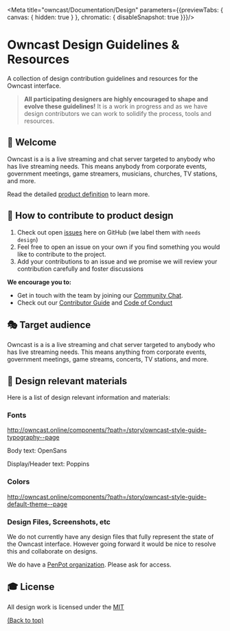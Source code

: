 
<Meta title="owncast/Documentation/Design" parameters={{previewTabs: { canvas: { hidden: true } }, chromatic: { disableSnapshot: true }}}/>

# Owncast Design Guidelines & Resources

A collection of design contribution guidelines and resources for the Owncast interface.

> **All participating designers are highly encouraged to shape and evolve these guidelines!**
> It is a work in progress and as we have design contributors we can work to solidify the process, tools and resources.

## 👋 Welcome

Owncast is a is a live streaming and chat server targeted to anybody who has live streaming needs. This means anybody from corporate events, government meetings, game streamers, musicians, churches, TV stations, and more.

Read the detailed [product definition](https://github.com/owncast/owncast/blob/develop/docs/product-definition.md) to learn more.

## 🚢 How to contribute to product design

1. Check out open [issues](https://github.com/owncast/owncast/issues) here on GitHub (we label them with `needs design`)
2. Feel free to open an issue on your own if you find something you would like to contribute to the project.
3. Add your contributions to an issue and we promise we will review your contribution carefully and foster discussions

**We encourage you to:**

- Get in touch with the team by joining our [Community Chat](https://owncast.rocket.chat).
- Check out our [Contributor Guide](https://owncast.online/help) and
  [Code of Conduct](https://github.com/owncast/owncast/blob/develop/CODE_OF_CONDUCT.md)

## 🎭 Target audience

Owncast is a is a live streaming and chat server targeted to anybody who has live streaming needs. This means anything from corporate events, government meetings, game streams, concerts, TV stations, and more.

## 💅 Design relevant materials

Here is a list of design relevant information and materials:

### Fonts

http://owncast.online/components/?path=/story/owncast-style-guide-typography--page

Body text: OpenSans

Display/Header text: Poppins

### Colors

http://owncast.online/components/?path=/story/owncast-style-guide-default-theme--page

### Design Files, Screenshots, etc

We do not currently have any design files that fully represent the state of
the Owncast interface. However going forward it would be nice to resolve this
and collaborate on designs.

We do have a [PenPot organization](https://design.penpot.app/#/dashboard/team/8373f780-f255-11ec-b774-f940e3befd53/projects). Please ask for access.

## 🎓 License

All design work is licensed under the
[MIT](https://mit-license.org/)

[(Back to top)](#-table-of-contents)

